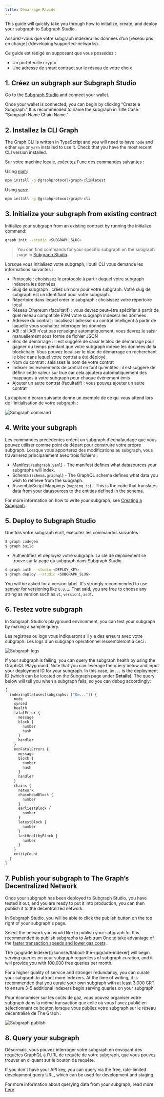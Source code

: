 ```yaml
---
title: Démarrage Rapide
---
```


This guide will quickly take you through how to initialize, create, and deploy your subgraph to Subgraph Studio.

Assurez-vous que votre subgraph indexera les données d'un [réseau pris en charge] (/developing/supported-networks).

Ce guide est rédigé en supposant que vous possédez :

- Un portefeuille crypto
- Une adresse de smart contract sur le réseau de votre choix

## 1. Créez un subgraph sur Subgraph Studio

Go to the [Subgraph Studio](https://thegraph.com/studio/) and connect your wallet.

Once your wallet is connected, you can begin by clicking “Create a Subgraph." It is recommended to name the subgraph in Title Case: "Subgraph Name Chain Name."

## 2. Installez la CLI Graph

The Graph CLI is written in TypeScript and you will need to have `node` and either `npm` or `yarn` installed to use it. Check that you have the most recent CLI version installed.

Sur votre machine locale, exécutez l'une des commandes suivantes :

Using [npm](https://www.npmjs.com/):

```sh
npm install -g @graphprotocol/graph-cli@latest
```

Using [yarn](https://yarnpkg.com/):

```sh
npm install -g @graphprotocol/graph-cli
```

## 3. Initialize your subgraph from existing contract

Initialize your subgraph from an existing contract by running the initialize command:

```sh
graph init --studio <SUBGRAPH_SLUG>
```

> You can find commands for your specific subgraph on the subgraph page in [Subgraph Studio](https://thegraph.com/studio/).

Lorsque vous initialisez votre subgraph, l'outil CLI vous demande les informations suivantes :

- Protocole : choisissez le protocole à partir duquel votre subgraph indexera les données
- Slug de subgraph : créez un nom pour votre subgraph. Votre slug de subgraph est un identifiant pour votre subgraph.
- Répertoire dans lequel créer le subgraph : choisissez votre répertoire local
- Réseau Ethereum (facultatif) : vous devrez peut-être spécifier à partir de quel réseau compatible EVM votre subgraph indexera les données
- Adresse du contrat : localisez l'adresse du contrat intelligent à partir de laquelle vous souhaitez interroger les données
- ABI : si l'ABI n'est pas renseigné automatiquement, vous devrez le saisir manuellement sous forme de fichier JSON
- Bloc de démarrage : il est suggéré de saisir le bloc de démarrage pour gagner du temps pendant que votre subgraph indexe les données de la blockchain. Vous pouvez localiser le bloc de démarrage en recherchant le bloc dans lequel votre contrat a été déployé.
- Nom du contrat : saisissez le nom de votre contrat
- Indexer les événements de contrat en tant qu'entités : il est suggéré de définir cette valeur sur true car cela ajoutera automatiquement des mappages à votre subgraph pour chaque événement émis
- Ajouter un autre contrat (facultatif) : vous pouvez ajouter un autre contrat

La capture d'écran suivante donne un exemple de ce qui vous attend lors de l'initialisation de votre subgraph :

![Subgraph command](/img/subgraph-init-example.png)

## 4. Write your subgraph

Les commandes précédentes créent un subgraph d'échafaudage que vous pouvez utiliser comme point de départ pour construire votre propre subgraph. Lorsque vous apporterez des modifications au subgraph, vous travaillerez principalement avec trois fichiers :

- Manifest (`subgraph.yaml`) - The manifest defines what datasources your subgraphs will index.
- Schema (`schema.graphql`) - The GraphQL schema defines what data you wish to retrieve from the subgraph.
- AssemblyScript Mappings (`mapping.ts`) - This is the code that translates data from your datasources to the entities defined in the schema.

For more information on how to write your subgraph, see [Creating a Subgraph](/developing/creating-a-subgraph).

## 5. Deploy to Subgraph Studio

Une fois votre subgraph écrit, exécutez les commandes suivantes :

```sh
$ graph codegen
$ graph build
```

- Authentifiez et déployez votre subgraph. La clé de déploiement se trouve sur la page du subgraph dans Subgraph Studio.

```sh
$ graph auth --studio <DEPLOY_KEY>
$ graph deploy --studio <SUBGRAPH_SLUG>
```

You will be asked for a version label. It's strongly recommended to use [semver](https://semver.org/) for versioning like `0.0.1`. That said, you are free to choose any string as version such as:`v1`, `version1`, `asdf`.

## 6. Testez votre subgraph

In Subgraph Studio's playground environment, you can test your subgraph by making a sample query.

Les registres ou logs vous indiqueront s'il y a des erreurs avec votre subgraph. Les logs d'un subgraph opérationnel ressembleront à ceci :

![Subgraph logs](/img/subgraph-logs-image.png)

If your subgraph is failing, you can query the subgraph health by using the GraphiQL Playground. Note that you can leverage the query below and input your deployment ID for your subgraph. In this case, `Qm...` is the deployment ID (which can be located on the Subgraph page under **Details**). The query below will tell you when a subgraph fails, so you can debug accordingly:

```graphql
{
  indexingStatuses(subgraphs: ["Qm..."]) {
    node
    synced
    health
    fatalError {
      message
      block {
        number
        hash
      }
      handler
    }
    nonFatalErrors {
      message
      block {
        number
        hash
      }
      handler
    }
    chains {
      network
      chainHeadBlock {
        number
      }
      earliestBlock {
        number
      }
      latestBlock {
        number
      }
      lastHealthyBlock {
        number
      }
    }
    entityCount
  }
}
```

## 7. Publish your subgraph to The Graph’s Decentralized Network

Once your subgraph has been deployed to Subgraph Studio, you have tested it out, and you are ready to put it into production, you can then publish it to the decentralized network.

In Subgraph Studio, you will be able to click the publish button on the top right of your subgraph's page.

Select the network you would like to publish your subgraph to. It is recommended to publish subgraphs to Arbitrum One to take advantage of the [faster transaction speeds and lower gas costs](/arbitrum/arbitrum-faq).

The (upgrade Indexer)[/sunrise/#about-the-upgrade-indexer] will begin serving queries on your subgraph regardless of subgraph curation, and it will provide you with 100,000 free queries per month.

For a higher quality of service and stronger redundancy, you can curate your subgraph to attract more Indexers. At the time of writing, it is recommended that you curate your own subgraph with at least 3,000 GRT to ensure 3-5 additional Indexers begin serving queries on your subgraph.

Pour économiser sur les coûts de gaz, vous pouvez organiser votre subgraph dans la même transaction que celle où vous l'avez publié en sélectionnant ce bouton lorsque vous publiez votre subgraph sur le réseau décentralisé de The Graph :

![Subgraph publish](/img/publish-and-signal-tx.png)

## 8. Query your subgraph

Désormais, vous pouvez interroger votre subgraph en envoyant des requêtes GraphQL à l'URL de requête de votre subgraph, que vous pouvez trouver en cliquant sur le bouton de requête.

If you don't have your API key, you can query via the free, rate-limited development query URL, which can be used for development and staging.

For more information about querying data from your subgraph, read more [here](/querying/querying-the-graph/).

